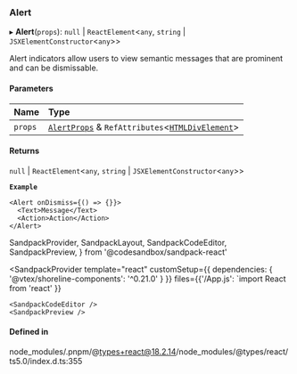 ### Alert

▸ **Alert**(`props`): `null` \| `ReactElement`\<`any`, `string` \| `JSXElementConstructor`\<`any`\>\>

Alert indicators allow users to view semantic messages that are prominent and can be dismissable.

#### Parameters

| Name    | Type                                                                                                                        |
| :------ | :-------------------------------------------------------------------------------------------------------------------------- |
| `props` | [`AlertProps`](props.md) & `RefAttributes`\<[`HTMLDivElement`](https://developer.mozilla.org/docs/Web/API/HTMLDivElement)\> |

#### Returns

`null` \| `ReactElement`\<`any`, `string` \| `JSXElementConstructor`\<`any`\>\>

**`Example`**

```tsx copy showLineNumbers filename="example.tsx
<Alert onDismiss={() => {}}>
  <Text>Message</Text>
  <Action>Action</Action>
</Alert>
```

SandpackProvider,
SandpackLayout,
SandpackCodeEditor,
SandpackPreview,
} from '@codesandbox/sandpack-react'

<SandpackProvider
template="react"
customSetup={{ dependencies: { '@vtex/shoreline-components': '^0.21.0' } }}
files={{'/App.js': `import React from 'react'
}}

>   <SandpackLayout>

    <SandpackCodeEditor />
    <SandpackPreview />

  </SandpackLayout>
</SandpackProvider>

#### Defined in

node_modules/.pnpm/@types+react@18.2.14/node_modules/@types/react/ts5.0/index.d.ts:355
